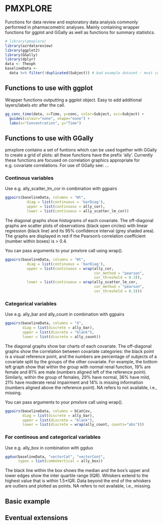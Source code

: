 PMXPLORE
=======

Functions for data review and exploratory data analysis commonly performed in pharmacometric analyses. Mainly containing wrapper functions for ggplot and GGally as well as functions for summary statistics.

```r
# library(pmxplore)
library(azrdatareview)
library(ggplot2)
library(GGally)
library(dplyr)
data <- Theoph
baselineData <- 
  data %>% filter(!duplicated(Subject)) # bad example dataset - must contain more covs. 
```

## Functions to use with ggplot
Wrapper functions outputting a ggplot object. Easy to add additional layers/labels *etc* after the call. 

```r
gg_conc_time(data, x=Time, y=conc, color=Subject, occ=Subject) +
  guides(colour="none", shape="none") + 
  labs(x="Concentration", y="Time")
```


## Functions to use with GGally
pmxplore contains a set of funtions which can be used together with GGally to create a grid of plots: all these functions have the prefix 'ally'. Currently these functions are focused on correlation graphics appropriate for e.g. covariate correlations. For use of GGally see: ...

### Continous variables
Use e.g. ally_scatter_lm_cor in combination with ggpairs
```r
ggpairs(baselineData, columns = "Wt",
          diag = list(continuous = 'barDiag'),
          upper = list(continuous = ally_cor),
          lower = list(continuous = ally_scatter_lm_cor))
```

The diagonal graphs show histograms of each covariate. The off-diagonal graphs are scatter plots of observations (black open circles) with linear regression (black line) and its 95% confidence interval (grey shaded area). The graphs are displayed in red if the Pearson’s correlation coefficient (number within boxes) is > 0.4.

You can pass arguments to your pmxlore call using wrap().
```r
ggpairs(baselineData, columns = "Wt",
          diag = list(continuous = 'barDiag'),
          upper = list(continuous = wrap(ally_cor, 
                                         cor_method = "pearson", 
                                         cor_threshold = 0.3)),
          lower = list(continuous = wrap(ally_scatter_lm_cor, 
                                         cor_method = "pearson", 
                                         cor_threshold = 0.3)))
```

### Categorical variables
Use e.g. ally_bar and ally_count in combination with ggpairs
```r
ggpairs(baselineData, columns = "X",
        diag = list(discrete = ally_bar),
        upper = list(discrete = "blank"),
        lower = list(discrete = ally_count)) 
```
The diagonal graphs show bar charts of each covariate. The off-diagonal graphs show the correlation between covariate categories: the black point is a visual reference point, and the numbers are percentage of subjects of a covariate split by the groups of the other covariate. For example, the bottom left graph show that within the group with normal renal function, 19% are female and 81% are male (numbers aligned left of the reference point). Similarly, within the group of females, 29% have normal, 36% have mild, 21% have moderate renal impairment and 14% is missing information (numbers aligned above the reference point). NA refers to not available, i.e., missing. 

You can pass arguments to your pmxlore call using wrap().
```r
ggpairs(baselineData, columns = bCatCov,
        diag = list(discrete = ally_bar),
        upper = list(discrete = "blank"),
        lower = list(discrete = wrap(ally_count, counts="abs"))) 
```

### For continous and categorical variables
Use e.g. ally_box in combination with ggduo
```r
ggduo(baselineData, "vectorCat", "vectorCont",
      types = list(comboVertical = ally_box))
```

The black line within the box shows the median and the box's upper and lower edges show the inter quartile range (IQR). Whiskers extend to the highest value that is within 1.5*IQR. Data beyond the end of the whiskers are outliers and plotted as points. NA refers to not available, i.e., missing.

## Basic example

## Eventual extensions


